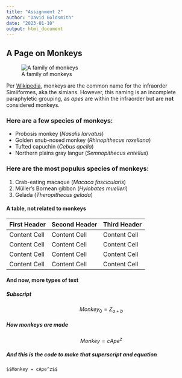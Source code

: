 ```yaml
---
title: "Assignment 2"
author: "David Goldsmith"
date: "2023-01-10"
output: html_document
---
```


## A Page on Monkeys 
![A family of monkeys](https://img.caixin.com/2019-04-15/1555302483564385.jpg)  
  
Per [Wikipedia](https://en.wikipedia.org/wiki/Monkey), monkeys are the common name for the infraorder Simiiformes, aka the simians. However, this naming is an incomplete paraphyletic grouping, as *apes* are within the infraorder but are **not** considered monkeys.  
  
### Here are a few species of monkeys:
* Probosis monkey (*Nasalis larvatus*)
* Golden snub-nosed monkey (*Rhinopithecus roxellana*)
* Tufted capuchin (*Cebus apella*)
* Northern plains gray langur (*Semnopithecus entellus*)  
  
### Here are the most populus species of monkeys:  
1. Crab-eating macaque (*Macaca fascicularis*)
2. Müller's Bornean gibbon (*Hylobates muelleri*)  
3. Gelada	(*Theropithecus gelada*)  
  
#### A table, not related to monkeys

First Header  | Second Header  | Third Header
------------- | -------------  | -------------
Content Cell  | Content Cell   | Content Cell
Content Cell  | Content Cell   | Content Cell  
Content Cell  | Content Cell   | Content Cell  
Content Cell  | Content Cell   | Content Cell  
  
#### And now, more types of text
##### Subscript  
$$Monkey_0 = Z_{a + b}$$  

##### How monkeys are made  
$$Monkey = cApe^z$$  

##### And this is the code to make that superscript and equation  
  
`$$Monkey = cApe^z$$ `